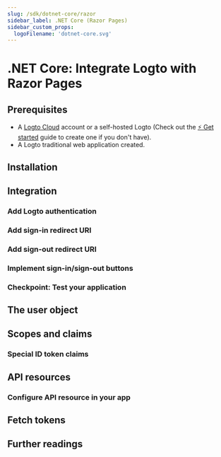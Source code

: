 ```yaml
---
slug: /sdk/dotnet-core/razor
sidebar_label: .NET Core (Razor Pages)
sidebar_custom_props:
  logoFilename: 'dotnet-core.svg'
---
```



# .NET Core: Integrate Logto with Razor Pages

<GuideTip />

## Prerequisites

- A [Logto Cloud](https://cloud.logto.io) account or a self-hosted Logto (Check out the [⚡ Get started](https://docs.logto.io/docs/guides/get-started/) guide to create one if you don't have).
- A Logto traditional web application created.

## Installation

<Installation />

## Integration

### Add Logto authentication

<AddAuthentication />

### Add sign-in redirect URI

<AddSignInRedirectUri />

### Add sign-out redirect URI

<AddSignOutRedirectUri />

### Implement sign-in/sign-out buttons

<ImplementButtons />

### Checkpoint: Test your application

<TestYourApplication />

## The user object

<TheUserObject />

## Scopes and claims

<ScopesAndClaims />

### Special ID token claims

<SpecialIdTokenClaims />

## API resources

<ApiResourcesDescription />

### Configure API resource in your app

<ConfigureApiResources />

## Fetch tokens

<FetchTokens />

## Further readings

<FurtherReadings />
